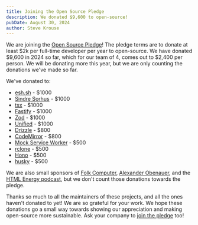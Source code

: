 ```yaml
---
title: Joining the Open Source Pledge
description: We donated $9,600 to open-source!
pubDate: August 30, 2024
author: Steve Krouse
---
```


We are joining the [Open Source Pledge](https://osspledge.com/)! The pledge terms are to donate at least $2k per full-time developer per year to open-source. We have donated $9,600 in 2024 so far, which for our team of 4, comes out to $2,400 per person. We will be donating more this year, but we are only counting the donations we've made so far.

We've donated to:

- [esh.sh](https://esm.sh/) - $1000
- [Sindre Sorhus](https://github.com/sindresorhus) - $1000
- [tsx](https://tsx.is/) - $1000
- [Fastify](https://fastify.dev/) - $1000
- [Zod](https://zod.dev/) - $1000
- [Unified](https://unifiedjs.com/) - $1000
- [Drizzle](https://orm.drizzle.team/) - $800
- [CodeMirror](https://codemirror.net/) - $800
- [Mock Service Worker](https://mswjs.io/) - $500
- [rclone](https://rclone.org/) - $500
- [Hono](https://hono.dev/) - $500
- [husky](https://typicode.github.io/husky/) - $500

We are also small sponsors of [Folk Computer](https://folk.computer/), [Alexander Obenauer](https://alexanderobenauer.com/), and the [HTML Energy podcast](https://html.energy/), but we don't count those donations towards the pledge.

Thanks so much to all the maintainers of these projects, and all the ones haven't donated to yet! We are so grateful for your work. We hope these donations go a small way towards showing our appreciation and making open-source more sustainable. Ask your company to [join the pledge](https://osspledge.com/join/) too!
